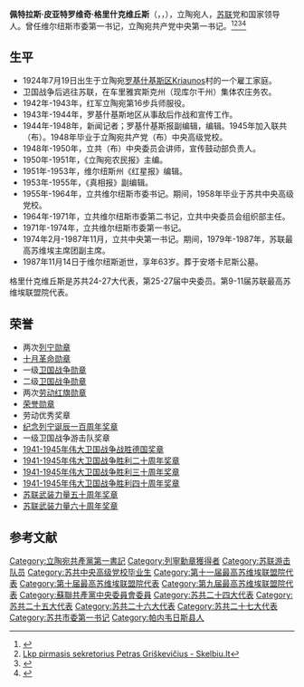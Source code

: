 {{Infobox officeholder
|name           = 佩特拉斯·格里什克维丘斯
|original_name  = {{lang|lt|Petras Griškevičius}}
|image          = 
|office1         = [[立陶宛共产党|立陶宛共产党]]中央第一书记
|term_start1     = 1974年2月18日
|term_end1       = 1987年11月14日
|predecessor1    = [[安塔纳斯·尤奥佐维奇·斯涅奇库斯|安塔纳斯·尤奥佐维奇·斯涅奇库斯]]
|successor1      = [[林加奥达斯-布罗尼斯洛瓦斯·伊格诺维奇·松盖拉|林加奥达斯-布罗尼斯洛瓦斯·伊格诺维奇·松盖拉]]
|birth_date     = {{Birth date|1924|7|19}}
|birth_place    = {{LTU}}[[罗基什基斯区|罗基什基斯区]]Kriaunos村
|death_date     = {{Death date and age|1987|11|14|1924|7|19}}
|death_place    = {{URS}}[[维尔纽斯|维尔纽斯]]
|party          = [[苏联共产党|苏联共产党]]
|nationality   = {{LTU}}（1924－1940）<br>{{URS}}（1940－1987）
|profession     = 
|awards={{{!}} style="background:transparent"
{{!}}{{列宁勋章}}{{!!}}{{列宁勋章}}{{!!}}{{十月革命勋章}}{{!!}}{{一级卫国战争勋章}}
{{!}}-
{{!}}{{二级卫国战争勋章}}{{!!}}{{劳动红旗勋章}}{{!!}}{{劳动红旗勋章}}{{!!}}{{苏联荣誉勋章}}
{{!}}-
{{!}}{{劳动优秀奖章}}{{!!}}{{纪念列宁诞辰一百周年奖章}}{{!!}}[[File:Partizan-Medal-1-ribbon.png|40px]]{{!!}}{{卫国战争战胜德国奖章}}
{{!}}-
{{!}}{{卫国战争胜利二十周年奖章}}{{!!}}{{卫国战争胜利三十周年奖章}}{{!!}}{{卫国战争胜利四十周年奖章}}{{!!}}{{苏联武装力量五十周年奖章}}
{{!}}-
{{!}}{{苏联武装力量六十周年奖章}}
{{!}}}
}}

'''佩特拉斯·皮亚特罗维奇·格里什克维丘斯'''（{{lang-lt|Petras Griškevičius}}，{{lang-ru|Пя́трас Пя́трович Гришкя́вичюс}}，{{bd|1924年|7月19日|1987年|11月14日|catidx=G}}），立陶宛人，[[苏联|苏联]]党和国家领导人。曾任维尔纽斯市委第一书记，立陶宛共产党中央第一书记。<ref>{{Cite web |url=https://www.vle.lt/straipsnis/petras-griskevicius/ |title=Petras Griškevičius - Visuotinė lietuvių enciklopedija |access-date=2021-01-31 |archive-date=2021-02-06 |archive-url=https://web.archive.org/web/20210206150843/https://www.vle.lt/straipsnis/petras-griskevicius/ |dead-url=no }}</ref><ref>[https://www.skelbiu.lt/skelbimai/lkp-pirmasis-sekretorius-petras-griskevicius-31574259.html Lkp pirmasis sekretorius Petras Griškevičius - Skelbiu.lt]</ref><ref>{{Cite web |url=http://www.pipedija.com/index.php/Petras_Gri%C5%A1kevi%C4%8Dius |title=Petras Griškevičius |access-date=2021-01-31 |archive-date=2021-02-05 |archive-url=https://web.archive.org/web/20210205064900/http://www.pipedija.com/index.php/Petras_Gri%C5%A1kevi%C4%8Dius |dead-url=no }}</ref><ref>{{Cite web |url=https://timenote.info/ru/Pjatras-Grishkjavichjus |title=Пятрас Гришкявичюс - Timenote |access-date=2021-01-31 |archive-date=2021-02-05 |archive-url=https://web.archive.org/web/20210205130404/https://timenote.info/ru/Pjatras-Grishkjavichjus |dead-url=no }}</ref>

== 生平 ==
* 1924年7月19日出生于立陶宛[[罗基什基斯区|罗基什基斯区]]Kriaunos村的一个雇工家庭。
* 卫国战争后逃往苏联，在车里雅宾斯克州（现库尔干州）集体农庄务农。
* 1942年-1943年，红军立陶宛第16步兵师服役。
* 1943年-1944年，罗基什基斯地区从事敌后作战和宣传工作。
* 1944年-1948年，新闻记者；罗基什基斯报副编辑，编辑。1945年加入联共（布）。1948年毕业于立陶宛共产党（布）中央高级党校。
* 1948年-1950年，立共（布）中央委员会讲师，宣传鼓动部负责人。
* 1950年-1951年，《立陶宛农民报》主编。
* 1951年-1953年，维尔纽斯州《红星报》编辑。
* 1953年-1955年，《真相报》副编辑。
* 1955年-1964年，立共维尔纽斯市委书记。期间，1958年毕业于苏共中央高级党校。
* 1964年-1971年，立共维尔纽斯市委第二书记，立共中央委员会组织部主任。
* 1971年-1974年，立共维尔纽斯市委第一书记。
* 1974年2月-1987年11月，立共中央第一书记。期间，1979年-1987年，苏联最高苏维埃主席团副主席。
* 1987年11月14日于维尔纽斯逝世，享年63岁。葬于安塔卡尼斯公墓。
格里什克维丘斯是苏共24-27大代表，第25-27届中央委员。第9-11届苏联最高苏维埃联盟院代表。

== 荣誉 ==
* 两次[[列宁勋章|列宁勋章]]
* [[十月革命勋章|十月革命勋章]]
* 一级[[卫国战争勋章|卫国战争勋章]]
* 二级[[卫国战争勋章|卫国战争勋章]]
* 两次[[劳动红旗勋章|劳动红旗勋章]]
* [[荣誉勋章_(苏联)|荣誉勋章]]
* 劳动优秀奖章
* [[纪念列宁诞辰一百周年奖章|纪念列宁诞辰一百周年奖章]]
* 一级卫国战争游击队奖章
* [[1941-1945年伟大卫国战争战胜德国奖章|1941-1945年伟大卫国战争战胜德国奖章]]
* [[1941-1945年伟大卫国战争胜利二十周年奖章|1941-1945年伟大卫国战争胜利二十周年奖章]]
* [[1941-1945年伟大卫国战争胜利三十周年奖章|1941-1945年伟大卫国战争胜利三十周年奖章]]
* [[1941-1945年伟大卫国战争胜利四十周年奖章|1941-1945年伟大卫国战争胜利四十周年奖章]]
* [[苏联武装力量五十周年奖章|苏联武装力量五十周年奖章]]
* [[苏联武装力量六十周年奖章|苏联武装力量六十周年奖章]]

== 参考文献 ==
{{Reflist}}

[[Category:立陶宛共產黨第一書記|Category:立陶宛共產黨第一書記]]
[[Category:列寧勳章獲得者|Category:列寧勳章獲得者]]
[[Category:苏联游击队员|Category:苏联游击队员]]
[[Category:苏共中央高级党校毕业生|Category:苏共中央高级党校毕业生]]
[[Category:第十一届最高苏维埃联盟院代表|Category:第十一届最高苏维埃联盟院代表]]
[[Category:第十届最高苏维埃联盟院代表|Category:第十届最高苏维埃联盟院代表]]
[[Category:第九届最高苏维埃联盟院代表|Category:第九届最高苏维埃联盟院代表]]
[[Category:蘇聯共產黨中央委員會委員|Category:蘇聯共產黨中央委員會委員]]
[[Category:苏共二十四大代表|Category:苏共二十四大代表]]
[[Category:苏共二十五大代表|Category:苏共二十五大代表]]
[[Category:苏共二十六大代表|Category:苏共二十六大代表]]
[[Category:苏共二十七大代表|Category:苏共二十七大代表]]
[[Category:苏共市委第一书记|Category:苏共市委第一书记]]
[[Category:帕内韦日斯县人|Category:帕内韦日斯县人]]